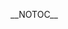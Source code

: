 {{DISPLAYTITLE:Royal Flush: ''Melee'' Singles Pools}}{{SetGame|melee}}__NOTOC__
{{tabs static
|name1=Overview
|link1=Royal Flush/2017/Melee
|name2=Singles Pools
|link2=Royal Flush/2017/Melee/Singles Pools
|name3=Singles Bracket
|link3=Royal Flush/2017/Melee/Singles Bracket
|name4=Doubles Pools
|link4=Royal Flush/2017/Melee/Doubles Pools
|name5=Doubles Bracket
|link5=Royal Flush/2017/Melee/Doubles Bracket
|This=2
}}
{{Box|start|padding=2em}}
==={{HiddenSort|A1}}===
{{GroupTableStart |[[Royal Flush/2017/Melee/Singles Pools/A1|Bracket A1]]|width=300px}}
{{GroupTableSlot|Cactuar|flag=us|win_m=3|lose_m=0|place=1|bg=up|go={{advance|Royal Flush/2017/Melee/Singles Bracket#Winners Bracket}}}}
{{GroupTableSlot|SFAT|flag=us|win_m=3|lose_m=0|place=1|bg=up|go={{advance|Royal Flush/2017/Melee/Singles Bracket#Winners Bracket}}}}
{{GroupTableSlot|Ses|flag=us|win_m=4|lose_m=1|place=3|bg=stay|go={{advance|Royal Flush/2017/Melee/Singles Bracket#Losers Bracket}}}}
{{GroupTableSlot|hat|flag=us|win_m=3|lose_m=1|place=3|bg=stay|go={{advance|Royal Flush/2017/Melee/Singles Bracket#Losers Bracket}}}}
{{GroupTableSlot|Vino|flag=us|win_m=3|lose_m=2|place=5|bg=down}}
{{GroupTableSlot|Vincessant|flag=us|win_m=2|lose_m=2|place=5|bg=down}}
{{GroupTableSlot|2%Milk|flag=us|win_m=3|lose_m=2|place=7|bg=down}}
{{GroupTableSlot|Pseudonym|flag=us|win_m=3|lose_m=2|place=7|bg=down}}
{{GroupTableSlot|Artron|flag=us|win_m=2|lose_m=2|place=9|bg=down}}
{{GroupTableSlot|Ahab|flag=us|win_m=2|lose_m=2|place=9|bg=down}}
{{GroupTableSlot|BIGDADDYGANON|flag=us|win_m=1|lose_m=2|place=9|bg=down}}
{{GroupTableSlot|Steez|flag=us|win_m=1|lose_m=2|place=9|bg=down}}
{{GroupTableSlot|Hazy|flag=us|win_m=1|lose_m=2|place=13|bg=down}}
{{GroupTableSlot|Lank|flag=us|win_m=1|lose_m=2|place=13|bg=down}}
{{GroupTableSlot|Skoopdish|flag=us|win_m=1|lose_m=2|place=13|bg=down}}
{{GroupTableSlot|Yorkie|flag=us|win_m=1|lose_m=2|place=13|bg=down}}
{{GroupTableSlot|Chelly|flag=gb|win_m=0|lose_m=2|place=17|bg=down}}
{{GroupTableSlot|EatMoreRamen|flag=us|win_m=0|lose_m=2|place=17|bg=down}}
{{GroupTableSlot|NovaJoe23|flag=us|win_m=0|lose_m=2|place=17|bg=down}}
{{GroupTableSlot|Siked|flag=us|win_m=0|lose_m=2|place=17|bg=down}}
{{GroupTableEnd}}
{{Box|break|padding=2em}}

==={{HiddenSort|A2}}===
{{GroupTableStart |[[Royal Flush/2017/Melee/Singles Pools/A2|Bracket A2]]|width=300px}}
{{GroupTableSlot|Ice|flag=de|win_m=3|lose_m=0|place=1|bg=up|go={{advance|Royal Flush/2017/Melee/Singles Bracket#Winners Bracket}}}}
{{GroupTableSlot|Slox|flag=us|win_m=3|lose_m=0|place=1|bg=up|go={{advance|Royal Flush/2017/Melee/Singles Bracket#Winners Bracket}}}}
{{GroupTableSlot|Milkman|flag=us|win_m=3|lose_m=1|place=3|bg=stay|go={{advance|Royal Flush/2017/Melee/Singles Bracket#Losers Bracket}}}}
{{GroupTableSlot|Atomsk|flag=us|win_m=3|lose_m=1|place=3|bg=stay|go={{advance|Royal Flush/2017/Melee/Singles Bracket#Losers Bracket}}}}
{{GroupTableSlot|Coin Chaser|flag=us|win_m=3|lose_m=2|place=5|bg=down}}
{{GroupTableSlot|Phish-it|flag=us|win_m=3|lose_m=2|place=5|bg=down}}
{{GroupTableSlot|Electric Flux|flag=us|win_m=2|lose_m=2|place=7|bg=down}}
{{GroupTableSlot|Roboticphish|flag=us|win_m=2|lose_m=2|place=7|bg=down}}
{{GroupTableSlot|Kite|flag=us|win_m=2|lose_m=2|place=9|bg=down}}
{{GroupTableSlot|Relyk|flag=us|win_m=2|lose_m=2|place=9|bg=down}}
{{GroupTableSlot|Sunshine|flag=us|win_m=2|lose_m=2|place=9|bg=down}}
{{GroupTableSlot|Beej Danger|flag=us|win_m=2|lose_m=2|place=9|bg=down}}
{{GroupTableSlot|Crispy Will|flag=us|win_m=1|lose_m=2|place=13|bg=down}}
{{GroupTableSlot|Wu2King|flag=us|win_m=1|lose_m=2|place=13|bg=down}}
{{GroupTableSlot|Raalts|flag=us|win_m=1|lose_m=2|place=13|bg=down}}
{{GroupTableSlot|Mcpatty|flag=us|win_m=1|lose_m=2|place=13|bg=down}}
{{GroupTableSlot|LilleyPad|flag=us|win_m=0|lose_m=2|place=17|bg=down}}
{{GroupTableSlot|Tower|flag=us|win_m=0|lose_m=2|place=17|bg=down}}
{{GroupTableSlot|Bliss|flag=us|win_m=0|lose_m=2|place=17|bg=down}}
{{GroupTableSlot|Darkhorse|flag=us|win_m=0|lose_m=2|place=17|bg=down}}
{{GroupTableEnd}}
{{Box|break|padding=2em}}

==={{HiddenSort|A3}}===
{{GroupTableStart |[[Royal Flush/2017/Melee/Singles Pools/A3|Bracket A3]]|width=300px}}
{{GroupTableSlot|ChuDat|flag=us|win_m=3|lose_m=0|place=1|bg=up|go={{advance|Royal Flush/2017/Melee/Singles Bracket#Winners Bracket}}}}
{{GroupTableSlot|Zhu|flag=us|win_m=3|lose_m=0|place=1|bg=up|go={{advance|Royal Flush/2017/Melee/Singles Bracket#Winners Bracket}}}}
{{GroupTableSlot|Ryobeat|flag=us|win_m=3|lose_m=1|place=3|bg=stay|go={{advance|Royal Flush/2017/Melee/Singles Bracket#Losers Bracket}}}}
{{GroupTableSlot|EMT_Sol|flag=us|win_m=3|lose_m=1|place=3|bg=stay|go={{advance|Royal Flush/2017/Melee/Singles Bracket#Losers Bracket}}}}
{{GroupTableSlot|NJzFinest|flag=us|win_m=3|lose_m=2|place=5|bg=down}}
{{GroupTableSlot|UUAA|flag=us|win_m=3|lose_m=2|place=5|bg=down}}
{{GroupTableSlot|Bab|flag=us|win_m=2|lose_m=2|place=7|bg=down}}
{{GroupTableSlot|spectre|flag=us|win_m=2|lose_m=2|place=7|bg=down}}
{{GroupTableSlot|Edw1n|flag=us|win_m=2|lose_m=2|place=9|bg=down}}
{{GroupTableSlot|Syrup|flag=us|win_m=2|lose_m=2|place=9|bg=down}}
{{GroupTableSlot|Tanwad|flag=us|win_m=2|lose_m=2|place=9|bg=down}}
{{GroupTableSlot|Scrandino|flag=us|win_m=2|lose_m=2|place=9|bg=down}}
{{GroupTableSlot|MAK|flag=us|win_m=1|lose_m=2|place=13|bg=down}}
{{GroupTableSlot|shug|flag=us|win_m=1|lose_m=2|place=13|bg=down}}
{{GroupTableSlot|Dr. B|flag=us|win_m=1|lose_m=2|place=13|bg=down}}
{{GroupTableSlot|Prodigy|flag=us|win_m=1|lose_m=2|place=13|bg=down}}
{{GroupTableSlot|Piramid|flag=us|win_m=0|lose_m=2|place=17|bg=down}}
{{GroupTableSlot|Cag|flag=us|win_m=0|lose_m=2|place=17|bg=down}}
{{GroupTableSlot|Flaccid Thermometer|flag=us|win_m=0|lose_m=2|place=17|bg=down}}
{{GroupTableSlot|Slippy|flag=us|win_m=0|lose_m=2|place=17|bg=down}}
{{GroupTableEnd}}
{{Box|break|padding=2em}}

==={{HiddenSort|A4}}===
{{GroupTableStart |[[Royal Flush/2017/Melee/Singles Pools/A4|Bracket A4]]|width=300px}}
{{GroupTableSlot|LLDL|flag=us|win_m=3|lose_m=0|place=1|bg=up|go={{advance|Royal Flush/2017/Melee/Singles Bracket#Winners Bracket}}}}
{{GroupTableSlot|Leffen|flag=se|win_m=3|lose_m=0|place=1|bg=up|go={{advance|Royal Flush/2017/Melee/Singles Bracket#Winners Bracket}}}}
{{GroupTableSlot|Young|flag=us|win_m=4|lose_m=1|place=3|bg=stay|go={{advance|Royal Flush/2017/Melee/Singles Bracket#Losers Bracket}}}}
{{GroupTableSlot|Cool Lime|flag=us|win_m=3|lose_m=1|place=3|bg=stay|go={{advance|Royal Flush/2017/Melee/Singles Bracket#Losers Bracket}}}}
{{GroupTableSlot|Milo|flag=us|win_m=4|lose_m=2|place=5|bg=down}}
{{GroupTableSlot|Snacks!|flag=us|win_m=2|lose_m=2|place=5|bg=down}}
{{GroupTableSlot|Dair|flag=us|win_m=3|lose_m=2|place=7|bg=down}}
{{GroupTableSlot|Gtown_Tom|flag=us|win_m=2|lose_m=2|place=7|bg=down}}
{{GroupTableSlot|Kubrick|flag=us|win_m=2|lose_m=2|place=9|bg=down}}
{{GroupTableSlot|TenderSurrender|flag=us|win_m=2|lose_m=2|place=9|bg=down}}
{{GroupTableSlot|Honfar|flag=us|win_m=2|lose_m=2|place=9|bg=down}}
{{GroupTableSlot|Alex19|flag=us|win_m=1|lose_m=2|place=9|bg=down}}
{{GroupTableSlot|Jacket|flag=us|win_m=1|lose_m=2|place=13|bg=down}}
{{GroupTableSlot|ICON|flag=us|win_m=1|lose_m=2|place=13|bg=down}}
{{GroupTableSlot|pup|flag=us|win_m=1|lose_m=2|place=13|bg=down}}
{{GroupTableSlot|Phil|flag=us|win_m=0|lose_m=2|place=13|bg=down}}
{{GroupTableSlot|AndySandy|flag=us|win_m=0|lose_m=2|place=17|bg=down}}
{{GroupTableSlot|Aquwas|flag=us|win_m=0|lose_m=2|place=17|bg=down}}
{{GroupTableSlot|JacD|flag=us|win_m=0|lose_m=2|place=17|bg=down}}
{{GroupTableSlot|Scarlet Meister|flag=us|win_m=0|lose_m=2|place=17|bg=down}}
{{GroupTableEnd}}
{{Box|break|padding=2em}}

==={{HiddenSort|B1}}===
{{GroupTableStart |[[Royal Flush/2017/Melee/Singles Pools/B1|Bracket B1]]|width=300px}}
{{GroupTableSlot|dizzkidboogie|flag=us|win_m=3|lose_m=0|place=1|bg=up|go={{advance|Royal Flush/2017/Melee/Singles Bracket#Winners Bracket}}}}
{{GroupTableSlot|Crush|flag=us|win_m=3|lose_m=0|place=1|bg=up|go={{advance|Royal Flush/2017/Melee/Singles Bracket#Winners Bracket}}}}
{{GroupTableSlot|BMC|flag=us|win_m=3|lose_m=1|place=3|bg=stay|go={{advance|Royal Flush/2017/Melee/Singles Bracket#Losers Bracket}}}}
{{GroupTableSlot|Ryan_K|flag=us|win_m=3|lose_m=1|place=3|bg=stay|go={{advance|Royal Flush/2017/Melee/Singles Bracket#Losers Bracket}}}}
{{GroupTableSlot|John|flag=us|win_m=4|lose_m=2|place=5|bg=down}}
{{GroupTableSlot|Ringler|flag=us|win_m=3|lose_m=2|place=5|bg=down}}
{{GroupTableSlot|Juggleguy|flag=us|win_m=2|lose_m=2|place=7|bg=down}}
{{GroupTableSlot|Mr.Anderson|flag=us|win_m=2|lose_m=2|place=7|bg=down}}
{{GroupTableSlot|Pusheen Queen|flag=us|win_m=2|lose_m=2|place=9|bg=down}}
{{GroupTableSlot|Emil|flag=us|win_m=2|lose_m=2|place=9|bg=down}}
{{GroupTableSlot|Batista|flag=us|win_m=2|lose_m=2|place=9|bg=down}}
{{GroupTableSlot|WatchingTime|flag=us|win_m=1|lose_m=2|place=9|bg=down}}
{{GroupTableSlot|Trust|flag=us|win_m=1|lose_m=2|place=13|bg=down}}
{{GroupTableSlot|Tackman|flag=us|win_m=1|lose_m=2|place=13|bg=down}}
{{GroupTableSlot|Dingus|flag=us|win_m=0|lose_m=2|place=13|bg=down}}
{{GroupTableSlot|NotMattG|flag=us|win_m=0|lose_m=2|place=13|bg=down}}
{{GroupTableSlot|Mickey Mouse|flag=us|win_m=0|lose_m=2|place=17|bg=down}}
{{GroupTableSlot|ContiBeastMode|flag=us|win_m=0|lose_m=2|place=17|bg=down}}
{{GroupTableSlot|Samjacobs1|flag=us|win_m=0|lose_m=2|place=17|bg=down}}
{{GroupTableEnd}}
{{Box|break|padding=2em}}

==={{HiddenSort|B2}}===
{{GroupTableStart |[[Royal Flush/2017/Melee/Singles Pools/B2|Bracket B2]]|width=300px}}
{{GroupTableSlot|Mango|flag=us|win_m=3|lose_m=0|place=1|bg=up|go={{advance|Royal Flush/2017/Melee/Singles Bracket#Winners Bracket}}}}
{{GroupTableSlot|Mafia|flag=us|win_m=3|lose_m=0|place=1|bg=up|go={{advance|Royal Flush/2017/Melee/Singles Bracket#Winners Bracket}}}}
{{GroupTableSlot|Vickram|flag=us|win_m=4|lose_m=1|place=3|bg=stay|go={{advance|Royal Flush/2017/Melee/Singles Bracket#Losers Bracket}}}}
{{GroupTableSlot|HomeMadeWaffles|flag=us|win_m=3|lose_m=1|place=3|bg=stay|go={{advance|Royal Flush/2017/Melee/Singles Bracket#Losers Bracket}}}}
{{GroupTableSlot|PudgyPanda|flag=us|win_m=3|lose_m=2|place=5|bg=down}}
{{GroupTableSlot|Wenbobular|flag=us|win_m=2|lose_m=2|place=5|bg=down}}
{{GroupTableSlot|Yung John|flag=us|win_m=3|lose_m=2|place=7|bg=down}}
{{GroupTableSlot|Venti|flag=us|win_m=2|lose_m=2|place=7|bg=down}}
{{GroupTableSlot|Coext|flag=us|win_m=2|lose_m=2|place=9|bg=down}}
{{GroupTableSlot|PH$|flag=us|win_m=2|lose_m=2|place=9|bg=down}}
{{GroupTableSlot|Jib|flag=us|win_m=2|lose_m=2|place=9|bg=down}}
{{GroupTableSlot|2Shadez|flag=us|win_m=1|lose_m=2|place=9|bg=down}}
{{GroupTableSlot|Murshaq|flag=us|win_m=1|lose_m=2|place=13|bg=down}}
{{GroupTableSlot|Nonk|flag=us|win_m=1|lose_m=2|place=13|bg=down}}
{{GroupTableSlot|QT|flag=us|win_m=1|lose_m=2|place=13|bg=down}}
{{GroupTableSlot|njbk_|flag=us|win_m=1|lose_m=2|place=13|bg=down}}
{{GroupTableSlot|Koreanderson|flag=us|win_m=0|lose_m=2|place=17|bg=down}}
{{GroupTableSlot|Picasso|flag=us|win_m=0|lose_m=2|place=17|bg=down}}
{{GroupTableSlot|Venom Turtle|flag=us|win_m=0|lose_m=2|place=17|bg=down}}
{{GroupTableSlot|SweetDee|flag=us|win_m=0|lose_m=2|place=17|bg=down}}
{{GroupTableEnd}}
{{Box|break|padding=2em}}

==={{HiddenSort|B3}}===
{{GroupTableStart |[[Royal Flush/2017/Melee/Singles Pools/B3|Bracket B3]]|width=300px}}
{{GroupTableSlot|Armada|flag=se|win_m=3|lose_m=0|place=1|bg=up|go={{advance|Royal Flush/2017/Melee/Singles Bracket#Winners Bracket}}}}
{{GroupTableSlot|DJ Nintendo|flag=us|win_m=3|lose_m=0|place=1|bg=up|go={{advance|Royal Flush/2017/Melee/Singles Bracket#Winners Bracket}}}}
{{GroupTableSlot|JoJo|flag=us|win_m=4|lose_m=1|place=3|bg=stay|go={{advance|Royal Flush/2017/Melee/Singles Bracket#Losers Bracket}}}}
{{GroupTableSlot|Kalvar|flag=us|win_m=3|lose_m=1|place=3|bg=stay|go={{advance|Royal Flush/2017/Melee/Singles Bracket#Losers Bracket}}}}
{{GroupTableSlot|JBash|flag=us|win_m=3|lose_m=2|place=5|bg=down}}
{{GroupTableSlot|4%|flag=us|win_m=2|lose_m=2|place=5|bg=down}}
{{GroupTableSlot|IONTheKid|flag=us|win_m=2|lose_m=2|place=7|bg=down}}
{{GroupTableSlot|Puff|flag=us|win_m=2|lose_m=2|place=7|bg=down}}
{{GroupTableSlot|WUMPUS|flag=us|win_m=2|lose_m=2|place=9|bg=down}}
{{GroupTableSlot|Olde English|flag=us|win_m=2|lose_m=2|place=9|bg=down}}
{{GroupTableSlot|Zakair|flag=us|win_m=2|lose_m=2|place=9|bg=down}}
{{GroupTableSlot|tilapiastylez|flag=us|win_m=2|lose_m=2|place=9|bg=down}}
{{GroupTableSlot|Talwind|flag=us|win_m=1|lose_m=2|place=13|bg=down}}
{{GroupTableSlot|Colgate|flag=us|win_m=1|lose_m=2|place=13|bg=down}}
{{GroupTableSlot|IAmSeven|flag=us|win_m=1|lose_m=2|place=13|bg=down}}
{{GroupTableSlot|Ray|flag=us|win_m=1|lose_m=2|place=13|bg=down}}
{{GroupTableSlot|CWNR|flag=us|win_m=0|lose_m=2|place=17|bg=down}}
{{GroupTableSlot|Engage|flag=us|win_m=0|lose_m=2|place=17|bg=down}}
{{GroupTableSlot|Fregg|flag=us|win_m=0|lose_m=2|place=17|bg=down}}
{{GroupTableSlot|mgets|flag=us|win_m=0|lose_m=2|place=17|bg=down}}
{{GroupTableEnd}}
{{Box|break|padding=2em}}

==={{HiddenSort|B4}}===
{{GroupTableStart |[[Royal Flush/2017/Melee/Singles Pools/B4|Bracket B4]]|width=300px}}
{{GroupTableSlot|Lucky|flag=us|win_m=3|lose_m=0|place=1|bg=up|go={{advance|Royal Flush/2017/Melee/Singles Bracket#Winners Bracket}}}}
{{GroupTableSlot|Stango|flag=us|win_m=3|lose_m=0|place=1|bg=up|go={{advance|Royal Flush/2017/Melee/Singles Bracket#Winners Bracket}}}}
{{GroupTableSlot|Vish|flag=us|win_m=4|lose_m=1|place=3|bg=stay|go={{advance|Royal Flush/2017/Melee/Singles Bracket#Losers Bracket}}}}
{{GroupTableSlot|Colbol|flag=us|win_m=4|lose_m=1|place=3|bg=stay|go={{advance|Royal Flush/2017/Melee/Singles Bracket#Losers Bracket}}}}
{{GroupTableSlot|TheAsianOne|flag=us|win_m=2|lose_m=2|place=5|bg=down}}
{{GroupTableSlot|bonfire10|flag=us|win_m=2|lose_m=2|place=5|bg=down}}
{{GroupTableSlot|Kevorkian|flag=us|win_m=2|lose_m=2|place=7|bg=down}}
{{GroupTableSlot|Kaptinkillem|flag=us|win_m=2|lose_m=2|place=7|bg=down}}
{{GroupTableSlot|Sporsinick|flag=us|win_m=2|lose_m=2|place=9|bg=down}}
{{GroupTableSlot|andonuts|flag=us|win_m=2|lose_m=2|place=9|bg=down}}
{{GroupTableSlot|Digital|flag=us|win_m=2|lose_m=2|place=9|bg=down}}
{{GroupTableSlot|Homie|flag=us|win_m=2|lose_m=2|place=9|bg=down}}
{{GroupTableSlot|FliP|flag=us|win_m=1|lose_m=2|place=13|bg=down}}
{{GroupTableSlot|EbenFlow|flag=us|win_m=1|lose_m=2|place=13|bg=down}}
{{GroupTableSlot|Azy|flag=us|win_m=1|lose_m=2|place=13|bg=down}}
{{GroupTableSlot|T0nyBlaze|flag=us|win_m=1|lose_m=2|place=13|bg=down}}
{{GroupTableSlot|Boptimus|flag=us|win_m=0|lose_m=2|place=17|bg=down}}
{{GroupTableSlot|Tenda|flag=us|win_m=0|lose_m=2|place=17|bg=down}}
{{GroupTableSlot|720|flag=us|win_m=0|lose_m=2|place=17|bg=down}}
{{GroupTableSlot|Slammy|flag=us|win_m=0|lose_m=2|place=17|bg=down}}
{{GroupTableEnd}}
{{Box|break|padding=2em}}

==={{HiddenSort|C1}}===
{{GroupTableStart |[[Royal Flush/2017/Melee/Singles Pools/C1|Bracket C1]]|width=300px}}
{{GroupTableSlot|Hungrybox|flag=us|win_m=3|lose_m=0|place=1|bg=up|go={{advance|Royal Flush/2017/Melee/Singles Bracket#Winners Bracket}}}}
{{GroupTableSlot|Junebug|flag=us|win_m=3|lose_m=0|place=1|bg=up|go={{advance|Royal Flush/2017/Melee/Singles Bracket#Winners Bracket}}}}
{{GroupTableSlot|Green Ranger|flag=us|win_m=4|lose_m=1|place=3|bg=stay|go={{advance|Royal Flush/2017/Melee/Singles Bracket#Losers Bracket}}}}
{{GroupTableSlot|Boyd|flag=us|win_m=3|lose_m=1|place=3|bg=stay|go={{advance|Royal Flush/2017/Melee/Singles Bracket#Losers Bracket}}}}
{{GroupTableSlot|Younger|flag=us|win_m=3|lose_m=2|place=5|bg=down}}
{{GroupTableSlot|Reeve|flag=us|win_m=2|lose_m=2|place=5|bg=down}}
{{GroupTableSlot|Kmac|flag=us|win_m=2|lose_m=2|place=7|bg=down}}
{{GroupTableSlot|wAwA|flag=us|win_m=2|lose_m=2|place=7|bg=down}}
{{GroupTableSlot|Miffee|flag=us|win_m=3|lose_m=2|place=9|bg=down}}
{{GroupTableSlot|Jagger|flag=us|win_m=2|lose_m=2|place=9|bg=down}}
{{GroupTableSlot|dogger|flag=us|win_m=2|lose_m=2|place=9|bg=down}}
{{GroupTableSlot|Izuna|flag=us|win_m=2|lose_m=2|place=9|bg=down}}
{{GroupTableSlot|Beerguy|flag=us|win_m=2|lose_m=2|place=13|bg=down}}
{{GroupTableSlot|DAVE|flag=us|win_m=2|lose_m=2|place=13|bg=down}}
{{GroupTableSlot|Blue|flag=us|win_m=2|lose_m=2|place=13|bg=down}}
{{GroupTableSlot|Vegas|flag=us|win_m=1|lose_m=2|place=13|bg=down}}
{{GroupTableSlot|Banana Bandana|flag=us|win_m=0|lose_m=2|place=17|bg=down}}
{{GroupTableSlot|DynoMike|flag=us|win_m=0|lose_m=2|place=17|bg=down}}
{{GroupTableSlot|FLOATiE|flag=us|win_m=0|lose_m=2|place=17|bg=down}}
{{GroupTableSlot|Naro|flag=us|win_m=0|lose_m=2|place=17|bg=down}}
{{GroupTableSlot|Steak|flag=us|win_m=0|lose_m=2|place=17|bg=down}}
{{GroupTableSlot|Mootook|flag=us|win_m=0|lose_m=2|place=17|bg=down}}
{{GroupTableEnd}}
{{Box|break|padding=2em}}

==={{HiddenSort|C2}}===
{{GroupTableStart |[[Royal Flush/2017/Melee/Singles Pools/C2|Bracket C2]]|width=300px}}
{{GroupTableSlot|HugS|flag=us|win_m=3|lose_m=0|place=1|bg=up|go={{advance|Royal Flush/2017/Melee/Singles Bracket#Winners Bracket}}}}
{{GroupTableSlot|Ryan Ford|flag=ca|win_m=3|lose_m=0|place=1|bg=up|go={{advance|Royal Flush/2017/Melee/Singles Bracket#Winners Bracket}}}}
{{GroupTableSlot|vortex|flag=us|win_m=3|lose_m=1|place=3|bg=stay|go={{advance|Royal Flush/2017/Melee/Singles Bracket#Losers Bracket}}}}
{{GroupTableSlot|mayb|flag=us|win_m=3|lose_m=1|place=3|bg=stay|go={{advance|Royal Flush/2017/Melee/Singles Bracket#Losers Bracket}}}}
{{GroupTableSlot|Trix|flag=us|win_m=3|lose_m=2|place=5|bg=down}}
{{GroupTableSlot|FendrickLamar|flag=us|win_m=3|lose_m=2|place=5|bg=down}}
{{GroupTableSlot|SpoodBeest|flag=us|win_m=2|lose_m=2|place=7|bg=down}}
{{GroupTableSlot|Switch|flag=us|win_m=2|lose_m=2|place=7|bg=down}}
{{GroupTableSlot|Failsafe|flag=us|win_m=3|lose_m=2|place=9|bg=down}}
{{GroupTableSlot|Greg Glaze|flag=us|win_m=2|lose_m=2|place=9|bg=down}}
{{GroupTableSlot|Tank|flag=us|win_m=2|lose_m=2|place=9|bg=down}}
{{GroupTableSlot|Kal-El|flag=us|win_m=2|lose_m=2|place=9|bg=down}}
{{GroupTableSlot|JBluRey|flag=us|win_m=1|lose_m=2|place=13|bg=down}}
{{GroupTableSlot|player 4|flag=us|win_m=1|lose_m=2|place=13|bg=down}}
{{GroupTableSlot|Ruse|flag=us|win_m=1|lose_m=2|place=13|bg=down}}
{{GroupTableSlot|ShakeDrizzle|flag=us|win_m=1|lose_m=2|place=13|bg=down}}
{{GroupTableSlot|Dead|flag=us|win_m=1|lose_m=2|place=17|bg=down}}
{{GroupTableSlot|Brohad|flag=us|win_m=0|lose_m=2|place=17|bg=down}}
{{GroupTableSlot|JohnLuke|flag=us|win_m=0|lose_m=2|place=17|bg=down}}
{{GroupTableSlot|Kiwi|flag=us|win_m=0|lose_m=2|place=17|bg=down}}
{{GroupTableSlot|RPG|flag=us|win_m=0|lose_m=2|place=17|bg=down}}
{{GroupTableEnd}}
{{Box|break|padding=2em}}

==={{HiddenSort|C3}}===
{{GroupTableStart |[[Royal Flush/2017/Melee/Singles Pools/C3|Bracket C3]]|width=300px}}
{{GroupTableSlot|Nintendude|flag=us|win_m=3|lose_m=0|place=1|bg=up|go={{advance|Royal Flush/2017/Melee/Singles Bracket#Winners Bracket}}}}
{{GroupTableSlot|Shroomed|flag=us|win_m=3|lose_m=0|place=1|bg=up|go={{advance|Royal Flush/2017/Melee/Singles Bracket#Winners Bracket}}}}
{{GroupTableSlot|42nd|flag=us|win_m=3|lose_m=1|place=3|bg=stay|go={{advance|Royal Flush/2017/Melee/Singles Bracket#Losers Bracket}}}}
{{GroupTableSlot|KPAN|flag=us|win_m=3|lose_m=1|place=3|bg=stay|go={{advance|Royal Flush/2017/Melee/Singles Bracket#Losers Bracket}}}}
{{GroupTableSlot|Panties|flag=us|win_m=3|lose_m=2|place=5|bg=down}}
{{GroupTableSlot|surf's up. hail satan.|flag=us|win_m=3|lose_m=2|place=5|bg=down}}
{{GroupTableSlot|Nurok|flag=us|win_m=2|lose_m=2|place=7|bg=down}}
{{GroupTableSlot|Zofrea|flag=us|win_m=2|lose_m=2|place=7|bg=down}}
{{GroupTableSlot|Buck Momma|flag=us|win_m=3|lose_m=2|place=9|bg=down}}
{{GroupTableSlot|Petey Walnuts|flag=us|win_m=3|lose_m=2|place=9|bg=down}}
{{GroupTableSlot|Lyric|flag=us|win_m=3|lose_m=2|place=9|bg=down}}
{{GroupTableSlot|Sc00p|flag=us|win_m=2|lose_m=2|place=9|bg=down}}
{{GroupTableSlot|Nice|flag=us|win_m=2|lose_m=2|place=13|bg=down}}
{{GroupTableSlot|DIO|flag=us|win_m=1|lose_m=2|place=13|bg=down}}
{{GroupTableSlot|rollersurfer|flag=us|win_m=1|lose_m=2|place=13|bg=down}}
{{GroupTableSlot|CaveLemon|flag=us|win_m=1|lose_m=2|place=13|bg=down}}
{{GroupTableSlot|Trooper|flag=us|win_m=0|lose_m=2|place=17|bg=down}}
{{GroupTableSlot|thesage|flag=us|win_m=0|lose_m=2|place=17|bg=down}}
{{GroupTableSlot|Blooregard|flag=us|win_m=0|lose_m=2|place=17|bg=down}}
{{GroupTableSlot|RVW|flag=us|win_m=0|lose_m=2|place=17|bg=down}}
{{GroupTableSlot|Red Squirrel|flag=us|win_m=0|lose_m=2|place=17|bg=down}}
{{GroupTableSlot|Vinsane|flag=us|win_m=0|lose_m=2|place=17|bg=down}}
{{GroupTableEnd}}
{{Box|break|padding=2em}}

==={{HiddenSort|C4}}===
{{GroupTableStart |[[Royal Flush/2017/Melee/Singles Pools/C4|Bracket C4]]|width=300px}}
{{GroupTableSlot|Captain Smuckers|flag=us|win_m=3|lose_m=0|place=1|bg=up|go={{advance|Royal Flush/2017/Melee/Singles Bracket#Winners Bracket}}}}
{{GroupTableSlot|MikeHaze|flag=us|win_m=3|lose_m=0|place=1|bg=up|go={{advance|Royal Flush/2017/Melee/Singles Bracket#Winners Bracket}}}}
{{GroupTableSlot|SluG|flag=us|win_m=3|lose_m=1|place=3|bg=stay|go={{advance|Royal Flush/2017/Melee/Singles Bracket#Losers Bracket}}}}
{{GroupTableSlot|CIZ|flag=us|win_m=3|lose_m=1|place=3|bg=stay|go={{advance|Royal Flush/2017/Melee/Singles Bracket#Losers Bracket}}}}
{{GroupTableSlot|Arty|flag=us|win_m=3|lose_m=2|place=5|bg=down}}
{{GroupTableSlot|Tian|flag=us|win_m=3|lose_m=2|place=5|bg=down}}
{{GroupTableSlot|Project|flag=us|win_m=4|lose_m=2|place=7|bg=down}}
{{GroupTableSlot|Cava|flag=us|win_m=2|lose_m=2|place=7|bg=down}}
{{GroupTableSlot|DarkGenex|flag=us|win_m=3|lose_m=2|place=9|bg=down}}
{{GroupTableSlot|Jorge|flag=us|win_m=2|lose_m=2|place=9|bg=down}}
{{GroupTableSlot|flamingo|flag=us|win_m=2|lose_m=2|place=9|bg=down}}
{{GroupTableSlot|Papadav3|flag=us|win_m=1|lose_m=2|place=9|bg=down}}
{{GroupTableSlot|Naps|flag=us|win_m=1|lose_m=2|place=13|bg=down}}
{{GroupTableSlot|Tflo|flag=us|win_m=1|lose_m=2|place=13|bg=down}}
{{GroupTableSlot|Zant|flag=us|win_m=1|lose_m=2|place=13|bg=down}}
{{GroupTableSlot|oatmeal|flag=us|win_m=1|lose_m=2|place=13|bg=down}}
{{GroupTableSlot|Remark|flag=us|win_m=0|lose_m=2|place=17|bg=down}}
{{GroupTableSlot|Shmeli|flag=us|win_m=0|lose_m=2|place=17|bg=down}}
{{GroupTableSlot|Wolfgang Grimmer|flag=us|win_m=0|lose_m=2|place=17|bg=down}}
{{GroupTableSlot|ism|flag=us|win_m=0|lose_m=2|place=17|bg=down}}
{{GroupTableSlot|ThunderPaste|flag=us|win_m=0|lose_m=2|place=17|bg=down}}
{{GroupTableEnd}}
{{Box|break|padding=2em}}

==={{HiddenSort|D1}}===
{{GroupTableStart |[[Royal Flush/2017/Melee/Singles Pools/D1|Bracket D1]]|width=300px}}
{{GroupTableSlot|The Moon|flag=us|win_m=3|lose_m=0|place=1|bg=up|go={{advance|Royal Flush/2017/Melee/Singles Bracket#Winners Bracket}}}}
{{GroupTableSlot|Zealous5000|flag=us|win_m=3|lose_m=0|place=1|bg=up|go={{advance|Royal Flush/2017/Melee/Singles Bracket#Winners Bracket}}}}
{{GroupTableSlot|Messenger|flag=us|win_m=4|lose_m=1|place=3|bg=stay|go={{advance|Royal Flush/2017/Melee/Singles Bracket#Losers Bracket}}}}
{{GroupTableSlot|MacD|flag=us|win_m=3|lose_m=1|place=3|bg=stay|go={{advance|Royal Flush/2017/Melee/Singles Bracket#Losers Bracket}}}}
{{GroupTableSlot|TheSWOOPER|flag=us|win_m=3|lose_m=2|place=5|bg=down}}
{{GroupTableSlot|JustJoe|flag=us|win_m=2|lose_m=2|place=5|bg=down}}
{{GroupTableSlot|Perma|flag=us|win_m=4|lose_m=2|place=7|bg=down}}
{{GroupTableSlot|Nugget|flag=us|win_m=2|lose_m=2|place=7|bg=down}}
{{GroupTableSlot|Exodia|flag=us|win_m=2|lose_m=2|place=9|bg=down}}
{{GroupTableSlot|Ben Z.|flag=us|win_m=2|lose_m=2|place=9|bg=down}}
{{GroupTableSlot|NFreak|flag=us|win_m=2|lose_m=2|place=9|bg=down}}
{{GroupTableSlot|dog|flag=|win_m=1|lose_m=2|place=9|bg=down}}
{{GroupTableSlot|Seaghost|flag=us|win_m=1|lose_m=2|place=13|bg=down}}
{{GroupTableSlot|Icefire|flag=us|win_m=1|lose_m=2|place=13|bg=down}}
{{GroupTableSlot|JR.|flag=us|win_m=1|lose_m=2|place=13|bg=down}}
{{GroupTableSlot|bootybootybooty|flag=us|win_m=1|lose_m=2|place=13|bg=down}}
{{GroupTableSlot|Akai|flag=us|win_m=1|lose_m=2|place=17|bg=down}}
{{GroupTableSlot|Nightwing|flag=us|win_m=0|lose_m=2|place=17|bg=down}}
{{GroupTableSlot|Ren|flag=us|win_m=0|lose_m=2|place=17|bg=down}}
{{GroupTableSlot|Dboy|flag=us|win_m=0|lose_m=2|place=17|bg=down}}
{{GroupTableSlot|Holiday|flag=us|win_m=0|lose_m=2|place=17|bg=down}}
{{GroupTableEnd}}
{{Box|break|padding=2em}}

==={{HiddenSort|D2}}===
{{GroupTableStart |[[Royal Flush/2017/Melee/Singles Pools/D2|Bracket D2]]|width=300px}}
{{GroupTableSlot|Android|flag=se|win_m=3|lose_m=0|place=1|bg=up|go={{advance|Royal Flush/2017/Melee/Singles Bracket#Winners Bracket}}}}
{{GroupTableSlot|Druggedfox|flag=us|win_m=3|lose_m=0|place=1|bg=up|go={{advance|Royal Flush/2017/Melee/Singles Bracket#Winners Bracket}}}}
{{GroupTableSlot|Wassabi|flag=us|win_m=4|lose_m=1|place=3|bg=stay|go={{advance|Royal Flush/2017/Melee/Singles Bracket#Losers Bracket}}}}
{{GroupTableSlot|Jerry|flag=us|win_m=3|lose_m=1|place=3|bg=stay|go={{advance|Royal Flush/2017/Melee/Singles Bracket#Losers Bracket}}}}
{{GroupTableSlot|LuigigoShard|flag=us|win_m=3|lose_m=2|place=5|bg=down}}
{{GroupTableSlot|Mr. F|flag=us|win_m=2|lose_m=2|place=5|bg=down}}
{{GroupTableSlot|Mk.II|flag=us|win_m=2|lose_m=2|place=7|bg=down}}
{{GroupTableSlot|E-tie|flag=us|win_m=2|lose_m=2|place=7|bg=down}}
{{GroupTableSlot|seko08sk|flag=us|win_m=3|lose_m=2|place=9|bg=down}}
{{GroupTableSlot|emilywaves|flag=us|win_m=3|lose_m=2|place=9|bg=down}}
{{GroupTableSlot|Shk Shk|flag=us|win_m=2|lose_m=2|place=9|bg=down}}
{{GroupTableSlot|Oak|flag=us|win_m=2|lose_m=2|place=9|bg=down}}
{{GroupTableSlot|Greasy|flag=us|win_m=2|lose_m=2|place=13|bg=down}}
{{GroupTableSlot|TEHHAH|flag=us|win_m=2|lose_m=2|place=13|bg=down}}
{{GroupTableSlot|SunnyWeeb|flag=us|win_m=1|lose_m=2|place=13|bg=down}}
{{GroupTableSlot|socks|flag=us|win_m=1|lose_m=2|place=13|bg=down}}
{{GroupTableSlot|JakeMcHale|flag=us|win_m=0|lose_m=2|place=17|bg=down}}
{{GroupTableSlot|Ha$h|flag=us|win_m=0|lose_m=2|place=17|bg=down}}
{{GroupTableSlot|Llain|flag=us|win_m=0|lose_m=2|place=17|bg=down}}
{{GroupTableSlot|Abyss_Megalo|flag=us|win_m=0|lose_m=2|place=17|bg=down}}
{{GroupTableSlot|Jonesy|flag=us|win_m=0|lose_m=2|place=17|bg=down}}
{{GroupTableSlot|James D Peppermint|flag=us|win_m=0|lose_m=2|place=17|bg=down}}
{{GroupTableEnd}}
{{Box|break|padding=2em}}

==={{HiddenSort|D3}}===
{{GroupTableStart |[[Royal Flush/2017/Melee/Singles Pools/D3|Bracket D3]]|width=300px}}
{{GroupTableSlot|Chillindude|flag=us|win_m=3|lose_m=0|place=1|bg=up|go={{advance|Royal Flush/2017/Melee/Singles Bracket#Winners Bracket}}}}
{{GroupTableSlot|S2J|flag=us|win_m=3|lose_m=0|place=1|bg=up|go={{advance|Royal Flush/2017/Melee/Singles Bracket#Winners Bracket}}}}
{{GroupTableSlot|Drephen|flag=us|win_m=3|lose_m=1|place=3|bg=stay|go={{advance|Royal Flush/2017/Melee/Singles Bracket#Losers Bracket}}}}
{{GroupTableSlot|Just Jason|flag=us|win_m=3|lose_m=1|place=3|bg=stay|go={{advance|Royal Flush/2017/Melee/Singles Bracket#Losers Bracket}}}}
{{GroupTableSlot|Bones|flag=us|win_m=3|lose_m=2|place=5|bg=down}}
{{GroupTableSlot|a-on|flag=us|win_m=3|lose_m=2|place=5|bg=down}}
{{GroupTableSlot|Lazarous|flag=us|win_m=3|lose_m=2|place=7|bg=down}}
{{GroupTableSlot|krol|flag=us|win_m=3|lose_m=2|place=7|bg=down}}
{{GroupTableSlot|Swerve|flag=us|win_m=2|lose_m=2|place=9|bg=down}}
{{GroupTableSlot|MPK|flag=us|win_m=2|lose_m=2|place=9|bg=down}}
{{GroupTableSlot|Chum|flag=us|win_m=1|lose_m=2|place=9|bg=down}}
{{GroupTableSlot|Racer|flag=us|win_m=1|lose_m=2|place=9|bg=down}}
{{GroupTableSlot|redrover|flag=us|win_m=2|lose_m=2|place=13|bg=down}}
{{GroupTableSlot|Carino|flag=us|win_m=2|lose_m=2|place=13|bg=down}}
{{GroupTableSlot|random_scrub|flag=us|win_m=1|lose_m=2|place=13|bg=down}}
{{GroupTableSlot|Brohan|flag=us|win_m=1|lose_m=2|place=13|bg=down}}
{{GroupTableSlot|JPG|flag=us|win_m=0|lose_m=2|place=17|bg=down}}
{{GroupTableSlot|Jc_Chill|flag=us|win_m=0|lose_m=2|place=17|bg=down}}
{{GroupTableSlot|Elio|flag=us|win_m=0|lose_m=2|place=17|bg=down}}
{{GroupTableSlot|Stormcloud|flag=us|win_m=0|lose_m=2|place=17|bg=down}}
{{GroupTableSlot|skimm|flag=us|win_m=0|lose_m=2|place=17|bg=down}}
{{GroupTableEnd}}
{{Box|break|padding=2em}}

==={{HiddenSort|D4}}===
{{GroupTableStart |[[Royal Flush/2017/Melee/Singles Pools/D4|Bracket D4]]|width=300px}}
{{GroupTableSlot|KJH|flag=us|win_m=3|lose_m=0|place=1|bg=up|go={{advance|Royal Flush/2017/Melee/Singles Bracket#Winners Bracket}}}}
{{GroupTableSlot|Professor Pro|flag=gb|win_m=3|lose_m=0|place=1|bg=up|go={{advance|Royal Flush/2017/Melee/Singles Bracket#Winners Bracket}}}}
{{GroupTableSlot|R2DLiu|flag=us|win_m=3|lose_m=1|place=3|bg=stay|go={{advance|Royal Flush/2017/Melee/Singles Bracket#Losers Bracket}}}}
{{GroupTableSlot|Reno|flag=us|win_m=3|lose_m=1|place=3|bg=stay|go={{advance|Royal Flush/2017/Melee/Singles Bracket#Losers Bracket}}}}
{{GroupTableSlot|BIG KID|flag=us|win_m=3|lose_m=2|place=5|bg=down}}
{{GroupTableSlot|BigWenz|flag=us|win_m=3|lose_m=2|place=5|bg=down}}
{{GroupTableSlot|CuppaJoe|flag=us|win_m=2|lose_m=2|place=7|bg=down}}
{{GroupTableSlot|Thx|flag=us|win_m=2|lose_m=2|place=7|bg=down}}
{{GroupTableSlot|toy|flag=us|win_m=3|lose_m=2|place=9|bg=down}}
{{GroupTableSlot|Big L|flag=us|win_m=3|lose_m=2|place=9|bg=down}}
{{GroupTableSlot|yungbambi|flag=us|win_m=2|lose_m=2|place=9|bg=down}}
{{GroupTableSlot|Yung Bones Villain|flag=us|win_m=2|lose_m=2|place=9|bg=down}}
{{GroupTableSlot|Stavino|flag=us|win_m=2|lose_m=2|place=13|bg=down}}
{{GroupTableSlot|undercoverism|flag=us|win_m=2|lose_m=2|place=13|bg=down}}
{{GroupTableSlot|Andromecles|flag=us|win_m=1|lose_m=2|place=13|bg=down}}
{{GroupTableSlot|Imoogi|flag=us|win_m=1|lose_m=2|place=13|bg=down}}
{{GroupTableSlot|AcidTrip|flag=us|win_m=0|lose_m=2|place=17|bg=down}}
{{GroupTableSlot|netsin|flag=us|win_m=0|lose_m=2|place=17|bg=down}}
{{GroupTableSlot|MarftheKid|flag=us|win_m=0|lose_m=2|place=17|bg=down}}
{{GroupTableSlot|PaulaDeenButterDildo|flag=us|win_m=0|lose_m=2|place=17|bg=down}}
{{GroupTableSlot|Ray|flag=us|win_m=0|lose_m=2|place=17|bg=down}}
{{GroupTableSlot|Skrai|flag=us|win_m=0|lose_m=2|place=17|bg=down}}
{{GroupTableEnd}}
{{Box|end}}
